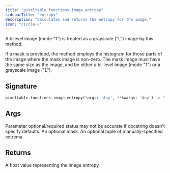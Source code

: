 ```yaml
---
title: "pixeltable.functions.image.entropy"
sidebarTitle: "entropy"
description: "Calculates and returns the entropy for the image."
icon: "circle-u"
---
```

A bilevel image (mode "1") is treated as a grayscale ("L") image by this method.

If a mask is provided, the method employs the histogram for those parts of the image where the mask image is non-zero. The mask image must have the same size as the image, and be either a bi-level image (mode "1") or a grayscale image ("L").


## Signature

```python
pixeltable.functions.image.entropy(*args: 'Any', **kwargs: 'Any') -> "'exprs.FunctionCall'"
```

## Args

<Note>
Parameter optional/required status may not be accurate if docstring doesn't specify defaults.
</Note>

<ParamField path="mask" type="string" required>
  An optional mask.


</ParamField>

<ParamField path="extrema" type="string" required>
  An optional tuple of manually-specified extrema.


</ParamField>

## Returns

<ResponseField name="return" type="any" required>
  A float value representing the image entropy


</ResponseField>

